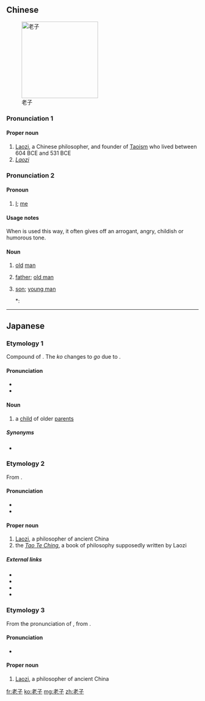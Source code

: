 ==Chinese==
{{zh-forms}}
{{wikipedia}}
{{wikipedia|Laozi|lang=en}}
[[Image:DaodeTianzun.jpg|200px|thumb|right|老子]]

===Pronunciation 1===
{{zh-pron
|m=Lǎozǐ
|c=lou5 zi2
|h=pfs=Ló-chṳ́
|mn=Ló-chú
|md=Lō̤-cṳ̄
|cat=pn
}}

====Proper noun====
{{zh-proper noun}}

# [[Laozi]], a Chinese philosopher, and founder of [[Taoism]] who lived between 604 BCE and 531 BCE
# ''[[Laozi]]'' {{gloss|also called ''[[Tao Te Ching]]'', a book of philosophy supposedly written by Laozi}}

===Pronunciation 2===
{{zh-pron
|m=lǎozi
|c=lou5 zi2
|cat=pron,n
}}

====Pronoun====
{{zh-pronoun}}

# {{lb|zh|colloquial|male}} [[I]]; [[me]]
#: {{zh-x|'''老子{zi}''' 才 不 怕 老闆{bǎn} 呢。|'''I''''m not afraid of the boss.}}

====Usage notes====
When {{zh-l|老子}} is used this way, it often gives off an arrogant, angry, childish or humorous tone.

====Noun====
{{zh-noun}}

# [[old]] [[man]]
# {{lb|zh|slang}} [[father]]; [[old man]]
# {{lb|zh|dated|or|regional}} [[son]]; [[young man]] {{qualifier|i.e. a [[mother]] [[scolding]] [[her]] [[son]]}}
#*: {{zh-x|最 奇怪 的 是 昨天 街 上 的 那個 女人，打 他 兒子，嘴 裏 說道：「^老子{zi} 呀！我 要 咬 你 幾{jǐ} 口 纔 出氣！」 他 眼睛 卻 看 着{zhe} 我 。|The strangest was a woman on the street yesterday. She was hitting her son. From her mouth, I heard her say, "'''Young man'''! I'd like to take a few bites out of you just to vent my anger!" Yet, her eyes were fixed on me.|ref='''1918''', {{w|Lu Xun}}, ''[[s:A Madman's Diary#3|A Madman's Diary]]''}}

----

==Japanese==

===Etymology 1===
{{ja-kanjitab|おい|こ|k2=ご|yomi=k|r=y}}
Compound of {{compound|lang=ja|sort=おいこ|老いる|alt1=老い|tr1=oi|t1=stem of verb ''oiru'', to become old|子|tr2=ko|t2=child}}. The ''ko'' changes to ''go'' due to {{rendaku|おいご}}.

====Pronunciation====
* {{l|ja|sc=Latn|訓読み|Kun'yomi}}
* {{IPA|lang=ja|[o̞iɡo̞]|[o̞iŋo̞]}}

====Noun====
{{ja-noun|おいご}}

# a [[child]] of older [[parent]]s

=====Synonyms=====
* {{l|ja|年寄り子|tr={{l|ja|としよりこ}}, ''{{l|ja|sc=Latn|toshiyoriko}}''}}

===Etymology 2===
{{ja-kanjitab|ろう|し|yomi=o}}
From {{etyl|ltc|ja|sort=ろうし}}.

====Pronunciation====
* {{l|ja|sc=Latn|音読み|On'yomi}}
* {{IPA|lang=ja|[ro̞ːɕi]}}

====Proper noun====
{{ja-pos|proper|ろうし|hhira=らうし}}

# [[Laozi]], a philosopher of ancient China
# the ''[[Tao Te Ching]]'', a book of philosophy supposedly written by Laozi

=====External links=====
* {{pedia|lang=ja}}
* {{pedia|Laozi}}
* {{pedia|lang=ja|老子道徳経}}
* {{pedia|Tao Te Ching}}

===Etymology 3===
From the {{etyl|en|ja|sort=らおつう}} pronunciation of {{m|en|Lao-Tsu}}, from {{etyl|zh|ja|sort=らおつう}} {{m|zh|老子|tr=Lǎozi}}.

====Pronunciation====
* {{IPA|lang=ja|[ɺ̠äo̞t͡sɯᵝː]}}

====Proper noun====
{{ja-pos|proper|ラオツー}}

# [[Laozi]], a philosopher of ancient China

[[fr:老子]]
[[ko:老子]]
[[mg:老子]]
[[zh:老子]]